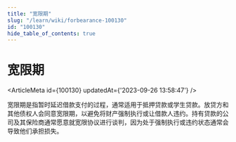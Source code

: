```yaml
---
title: "宽限期"
slug: "/learn/wiki/forbearance-100130"
id: "100130"
hide_table_of_contents: true
---
```



# 宽限期

<ArticleMeta id={100130} updatedAt={'2023-09-26 13:58:47'} />
<div className='border-solid border-b border-t-0 my-4 border-[var(--ifm-color-gray-300)]' />

宽限期是指暂时延迟借款支付的过程，通常适用于抵押贷款或学生贷款。放贷方和其他债权人会同意宽限期，以避免将财产强制执行或让借款人违约。持有贷款的公司及其保险商通常愿意就宽限协议进行谈判，因为处于强制执行或违约状态通常会导致他们承担损失。
